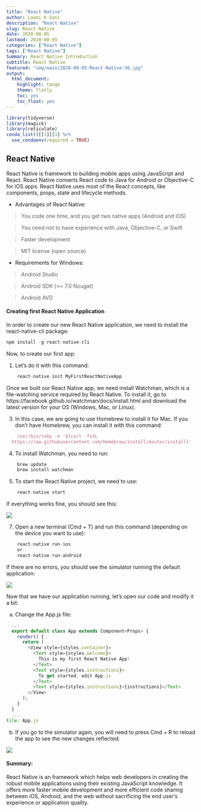 ```yaml
---
title: "React Native"
author: Laxmi K Soni 
description: "React Native"
slug: React Native
date: 2020-08-05
lastmod: 2020-08-05
categories: ["React Native"]
tags: ["React Native"]
Summary: React Native Introduction
subtitle: React Native
featured: "img/main/2020-08-05-React-Native-36.jpg"
output:
  html_document:
    highlight: tango
    theme: flatly
    toc: yes
    toc_float: yes
---
```



```r
library(tidyverse)
library(magick)
library(reticulate)
conda_list()[[1]][1] %>% 
  use_condaenv(required = TRUE)

```


## React Native

React Native is framework to building mobile apps using JavaScript and React. 
React Native converts React code to Java for Android or Objective-C for iOS apps.
React Native uses most of the React concepts, like components, props, state and lifecycle methods.

- Advantages of React Native:

> You code one time, and you get two native apps (Android and iOS)

> You need not to have experience with Java, Objective-C, or Swift

> Faster development

> MIT license (open source)



- Requirements for Windows:

>  Android Studio

>  Android SDK (>= 7.0 Nougat)

>  Android AVD



#### Creating first React Native Application

In order to create our new React Native application, we need to install the react-native-cli package:

```js
npm install -g react-native-cli
```

Now, to create our first app:

1) Let's do it with this command:

```js
    react-native init MyFirstReactNativeApp
```

Once we built our React Native app, we need install Watchman, which is a file-watching service required by React Native. To install it, go to https://facebook.github.io/watchman/docs/install.html and download the latest version for your OS (Windows, Mac, or Linux).

3) In this case, we are going to use Homebrew to install it for Mac. If you don't have Homebrew, you can install it with this command:

```js
    /usr/bin/ruby -e '$(curl -fsSL 
  https://raw.githubusercontent.com/Homebrew/install/master/install)'
```

4) To install Watchman, you need to run:

```js
    brew update 
    brew install watchman
```

5) To start the React Native project, we need to use:

```js
    react-native start
```

If everything works fine, you should see this:

![](/img/main/reactnative.png)

7) Open a new terminal (Cmd + T) and run this command (depending on the device you want to use):

```js
    react-native run-ios 
    or
    react-native run-android
```

If there are no errors, you should see the simulator running the default application:

![](/img/main/reactnativeapp.png)


Now that we have our application running, let's open our code and modify it a bit:

a) Change the App.js file:

```js
  ...
  export default class App extends Component<Props> {
    render() {
      return (
        <View style={styles.container}>
          <Text style={styles.welcome}>
            This is my first React Native App!
          </Text>
          <Text style={styles.instructions}>
            To get started, edit App.js
          </Text>
          <Text style={styles.instructions}>{instructions}</Text>
        </View>
      );
    }
  }
  ...
File: App.js
```

b) If you go to the simulator again, you will need to press Cmd + R to reload the app to see the new changes reflected:

![](/img/main/reactnativeapp1.png)



#### Summary:

React Native is an framework which helps web developers in creating the robust
mobile applications using their existing JavaScript knowledge. It offers more faster mobile
development and more efficient code sharing between iOS, Android, and the web
without sacrificing the end user’s experience or application quality. 

